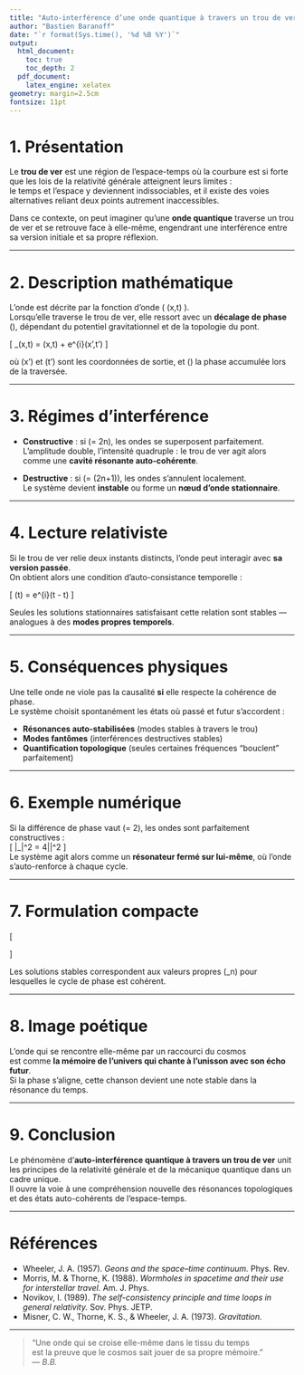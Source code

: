 ```yaml
---
title: "Auto-interférence d’une onde quantique à travers un trou de ver"
author: "Bastien Baranoff"
date: "`r format(Sys.time(), '%d %B %Y')`"
output:
  html_document:
    toc: true
    toc_depth: 2
  pdf_document:
    latex_engine: xelatex
geometry: margin=2.5cm
fontsize: 11pt
---
```


# 1. Présentation  

Le **trou de ver** est une région de l’espace-temps où la courbure est si forte que les lois de la relativité générale atteignent leurs limites :  
le temps et l’espace y deviennent indissociables, et il existe des voies alternatives reliant deux points autrement inaccessibles.  

Dans ce contexte, on peut imaginer qu’une **onde quantique** traverse un trou de ver et se retrouve face à elle-même, engendrant une interférence entre sa version initiale et sa propre réflexion.

---

# 2. Description mathématique  

L’onde est décrite par la fonction d’onde \( \psi(x,t) \).  
Lorsqu’elle traverse le trou de ver, elle ressort avec un **décalage de phase** \(\phi\), dépendant du potentiel gravitationnel et de la topologie du pont.  

\[
\psi_\text{tot}(x,t) = \psi(x,t) + e^{i\phi}\psi(x',t')
\]

où \(x'\) et \(t'\) sont les coordonnées de sortie, et \(\phi\) la phase accumulée lors de la traversée.

---

# 3. Régimes d’interférence  

- **Constructive** : si \(\phi = 2\pi n\), les ondes se superposent parfaitement.  
  L’amplitude double, l’intensité quadruple : le trou de ver agit alors comme une **cavité résonante auto-cohérente**.  

- **Destructive** : si \(\phi = (2n+1)\pi\), les ondes s’annulent localement.  
  Le système devient **instable** ou forme un **nœud d’onde stationnaire**.

---

# 4. Lecture relativiste  

Si le trou de ver relie deux instants distincts, l’onde peut interagir avec **sa version passée**.  
On obtient alors une condition d’auto-consistance temporelle :  

\[
\psi(t) = e^{i\theta}\psi(t - \Delta t)
\]

Seules les solutions stationnaires satisfaisant cette relation sont stables — analogues à des **modes propres temporels**.

---

# 5. Conséquences physiques  

Une telle onde ne viole pas la causalité **si** elle respecte la cohérence de phase.  
Le système choisit spontanément les états où passé et futur s’accordent :  

- **Résonances auto-stabilisées** (modes stables à travers le trou)  
- **Modes fantômes** (interférences destructives stables)  
- **Quantification topologique** (seules certaines fréquences “bouclent” parfaitement)

---

# 6. Exemple numérique  

Si la différence de phase vaut \(\phi = 2\pi\), les ondes sont parfaitement constructives :  
\[
|\psi_\text{tot}|^2 = 4|\psi|^2
\]  
Le système agit alors comme un **résonateur fermé sur lui-même**, où l’onde s’auto-renforce à chaque cycle.

---

# 7. Formulation compacte  

\[
\begin{cases}
\psi_\text{tot}(x,t) = \psi(x,t) + e^{i\phi}\psi(x',t') \\
\phi = 2\pi n \\
E_n = \hbar \omega_n \\
\end{cases}
\]

Les solutions stables correspondent aux valeurs propres \(\omega_n\) pour lesquelles le cycle de phase est cohérent.

---

# 8. Image poétique  

L’onde qui se rencontre elle-même par un raccourci du cosmos  
est comme **la mémoire de l’univers qui chante à l’unisson avec son écho futur**.  
Si la phase s’aligne, cette chanson devient une note stable dans la résonance du temps.

---

# 9. Conclusion  

Le phénomène d’**auto-interférence quantique à travers un trou de ver** unit les principes de la relativité générale et de la mécanique quantique dans un cadre unique.  
Il ouvre la voie à une compréhension nouvelle des résonances topologiques et des états auto-cohérents de l’espace-temps.

---

# Références  

- Wheeler, J. A. (1957). *Geons and the space–time continuum.* Phys. Rev.  
- Morris, M. & Thorne, K. (1988). *Wormholes in spacetime and their use for interstellar travel.* Am. J. Phys.  
- Novikov, I. (1989). *The self-consistency principle and time loops in general relativity.* Sov. Phys. JETP.  
- Misner, C. W., Thorne, K. S., & Wheeler, J. A. (1973). *Gravitation.*

---

> “Une onde qui se croise elle-même dans le tissu du temps  
> est la preuve que le cosmos sait jouer de sa propre mémoire.”  
> — *B.B.*

